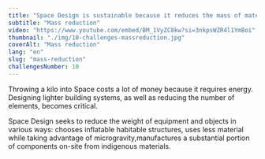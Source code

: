 ```yaml
---
title: "Space Design is sustainable because it reduces the mass of materials and objects"
subtitle: "Mass reduction"
video: "https://www.youtube.com/embed/BM_1VyZC8kw?si=3nkpsWZR4l1YmBoi"
thumbnail: "./img/10-challenges-massreduction.jpg"
coverAlt: "Mass reduction"
lang: "en"
slug: "mass-reduction"
challengesNumber: 10
---
```


Throwing a kilo into Space costs a lot of money because it requires energy. Designing lighter building systems, as well as reducing the number of elements, becomes critical.

Space Design seeks to reduce the weight of equipment and objects in various ways: chooses inflatable habitable structures, uses less material while taking advantage of microgravity,manufactures a substantial portion of components on-site from indigenous materials.